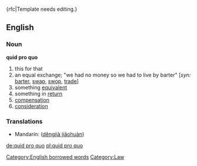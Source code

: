 {rfc|Template needs editing.}
==English==

===Noun===
'''quid pro quo'''
# this for that
# an equal exchange; "we had no money so we had to live by barter" [''syn:'' [[barter]], [[swap]], [[swop]], [[trade]]]
# something [[equivalent]]
# something in [[return]]
# [[compensation]]
# [[consideration]]

===Translations===
{{top}}
{{mid}}
*Mandarin: {{zh-ts|等價交換|等价交换}} ([[děngjià jiāohuàn]])
{{bottom}}

[[Category:English borrowed words]]
[[Category:Law]]

[[de:quid pro quo]]
[[pl:quid pro quo]]
